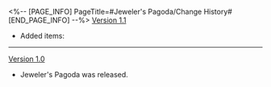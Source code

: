 <%-- [PAGE_INFO]
PageTitle=#Jeweler's Pagoda/Change History#
[END_PAGE_INFO] --%>
{{Change History/Header}}
[[Version 1.1]]
* Added items: {{Item List|Credit}}
----
[[Version 1.0]]
* Jeweler's Pagoda was released.